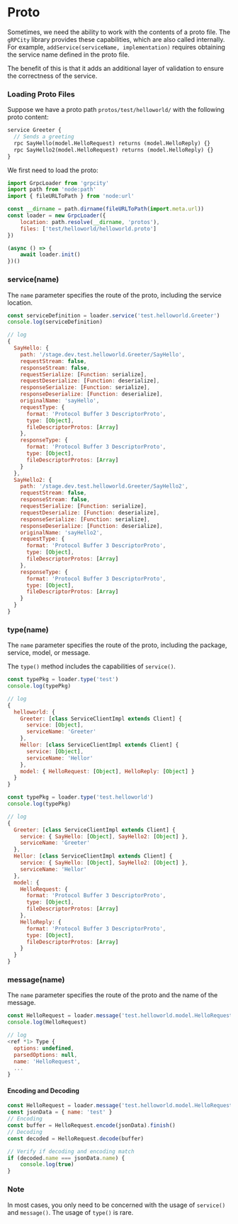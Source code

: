 # Proto

Sometimes, we need the ability to work with the contents of a proto file. The `gRPCity` library provides these capabilities, which are also called internally. For example, `addService(serviceName, implementation)` requires obtaining the service name defined in the proto file.

The benefit of this is that it adds an additional layer of validation to ensure the correctness of the service.

### Loading Proto Files

Suppose we have a proto path `protos/test/helloworld/` with the following proto content:

```proto
service Greeter {
  // Sends a greeting
  rpc SayHello(model.HelloRequest) returns (model.HelloReply) {}
  rpc SayHello2(model.HelloRequest) returns (model.HelloReply) {}
}
```

We first need to load the proto:

```javascript
import GrpcLoader from 'grpcity'
import path from 'node:path'
import { fileURLToPath } from 'node:url'

const __dirname = path.dirname(fileURLToPath(import.meta.url))
const loader = new GrpcLoader({
    location: path.resolve(__dirname, 'protos'),
    files: ['test/helloworld/helloworld.proto']
})

(async () => {
    await loader.init()
})()
```

### service(name)

The `name` parameter specifies the route of the proto, including the service location.

```javascript
const serviceDefinition = loader.service('test.helloworld.Greeter')
console.log(serviceDefinition)

// log
{
  SayHello: {
    path: '/stage.dev.test.helloworld.Greeter/SayHello',
    requestStream: false,
    responseStream: false,
    requestSerialize: [Function: serialize],
    requestDeserialize: [Function: deserialize],
    responseSerialize: [Function: serialize],
    responseDeserialize: [Function: deserialize],
    originalName: 'sayHello',
    requestType: {
      format: 'Protocol Buffer 3 DescriptorProto',
      type: [Object],
      fileDescriptorProtos: [Array]
    },
    responseType: {
      format: 'Protocol Buffer 3 DescriptorProto',
      type: [Object],
      fileDescriptorProtos: [Array]
    }
  },
  SayHello2: {
    path: '/stage.dev.test.helloworld.Greeter/SayHello2',
    requestStream: false,
    responseStream: false,
    requestSerialize: [Function: serialize],
    requestDeserialize: [Function: deserialize],
    responseSerialize: [Function: serialize],
    responseDeserialize: [Function: deserialize],
    originalName: 'sayHello2',
    requestType: {
      format: 'Protocol Buffer 3 DescriptorProto',
      type: [Object],
      fileDescriptorProtos: [Array]
    },
    responseType: {
      format: 'Protocol Buffer 3 DescriptorProto',
      type: [Object],
      fileDescriptorProtos: [Array]
    }
  }
}
```

### type(name)

The `name` parameter specifies the route of the proto, including the package, service, model, or message.

The `type()` method includes the capabilities of `service()`.

```javascript
const typePkg = loader.type('test')
console.log(typePkg)

// log
{
  helloworld: {
    Greeter: [class ServiceClientImpl extends Client] {
      service: [Object],
      serviceName: 'Greeter'
    },
    Hellor: [class ServiceClientImpl extends Client] {
      service: [Object],
      serviceName: 'Hellor'
    },
    model: { HelloRequest: [Object], HelloReply: [Object] }
  }
}
```

```javascript
const typePkg = loader.type('test.helloworld')
console.log(typePkg)

// log
{
  Greeter: [class ServiceClientImpl extends Client] {
    service: { SayHello: [Object], SayHello2: [Object] },
    serviceName: 'Greeter'
  },
  Hellor: [class ServiceClientImpl extends Client] {
    service: { SayHello: [Object], SayHello2: [Object] },
    serviceName: 'Hellor'
  },
  model: {
    HelloRequest: {
      format: 'Protocol Buffer 3 DescriptorProto',
      type: [Object],
      fileDescriptorProtos: [Array]
    },
    HelloReply: {
      format: 'Protocol Buffer 3 DescriptorProto',
      type: [Object],
      fileDescriptorProtos: [Array]
    }
  }
}
```

### message(name)

The `name` parameter specifies the route of the proto and the name of the message.

```javascript
const HelloRequest = loader.message('test.helloworld.model.HelloRequest')
console.log(HelloRequest)

// log
<ref *1> Type {
  options: undefined,
  parsedOptions: null,
  name: 'HelloRequest',
  ...
}
```

#### Encoding and Decoding

```javascript
const HelloRequest = loader.message('test.helloworld.model.HelloRequest')
const jsonData = { name: 'test' }
// Encoding
const buffer = HelloRequest.encode(jsonData).finish()
// Decoding
const decoded = HelloRequest.decode(buffer)

// Verify if decoding and encoding match
if (decoded.name === jsonData.name) {
    console.log(true)
}
```

### Note

In most cases, you only need to be concerned with the usage of `service()` and `message()`. The usage of `type()` is rare.
